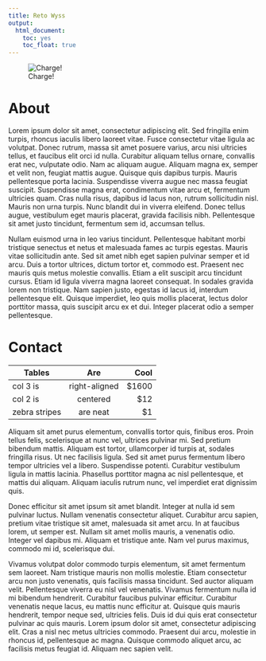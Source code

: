 ```yaml
---
title: Reto Wyss
output: 
  html_document: 
    toc: yes
    toc_float: true
---
```


![Charge!](img/2017-12-29-Reto-Charge.jpg)

# About

Lorem ipsum dolor sit amet, consectetur adipiscing elit. Sed fringilla enim turpis, rhoncus iaculis libero laoreet vitae. Fusce consectetur vitae ligula ac volutpat. Donec rutrum, massa sit amet posuere varius, arcu nisi ultricies tellus, et faucibus elit orci id nulla. Curabitur aliquam tellus ornare, convallis erat nec, vulputate odio. Nam ac aliquam augue. Aliquam magna ex, semper et velit non, feugiat mattis augue. Quisque quis dapibus turpis. Mauris pellentesque porta lacinia. Suspendisse viverra augue nec massa feugiat suscipit. Suspendisse magna erat, condimentum vitae arcu et, fermentum ultricies quam. Cras nulla risus, dapibus id lacus non, rutrum sollicitudin nisl. Mauris non urna turpis. Nunc blandit dui in viverra eleifend. Donec tellus augue, vestibulum eget mauris placerat, gravida facilisis nibh. Pellentesque sit amet justo tincidunt, fermentum sem id, accumsan tellus.

Nullam euismod urna in leo varius tincidunt. Pellentesque habitant morbi tristique senectus et netus et malesuada fames ac turpis egestas. Mauris vitae sollicitudin ante. Sed sit amet nibh eget sapien pulvinar semper et id arcu. Duis a tortor ultrices, dictum tortor et, commodo est. Praesent nec mauris quis metus molestie convallis. Etiam a elit suscipit arcu tincidunt cursus. Etiam id ligula viverra magna laoreet consequat. In sodales gravida lorem non tristique. Nam sapien justo, egestas id lacus id, interdum pellentesque elit. Quisque imperdiet, leo quis mollis placerat, lectus dolor porttitor massa, quis suscipit arcu ex et dui. Integer placerat odio a semper pellentesque.

# Contact

| Tables        | Are           | Cool  |
| ------------- |:-------------:| -----:|
| col 3 is      | right-aligned | $1600 |
| col 2 is      | centered      |   $12 |
| zebra stripes | are neat      |    $1 |

Aliquam sit amet purus elementum, convallis tortor quis, finibus eros. Proin tellus felis, scelerisque at nunc vel, ultrices pulvinar mi. Sed pretium bibendum mattis. Aliquam est tortor, ullamcorper id turpis at, sodales fringilla risus. Ut nec facilisis ligula. Sed sit amet purus fermentum libero tempor ultricies vel a libero. Suspendisse potenti. Curabitur vestibulum ligula in mattis lacinia. Phasellus porttitor magna ac nisl pellentesque, et mattis dui aliquam. Aliquam iaculis rutrum nunc, vel imperdiet erat dignissim quis.

Donec efficitur sit amet ipsum sit amet blandit. Integer at nulla id sem pulvinar luctus. Nullam venenatis consectetur aliquet. Curabitur arcu sapien, pretium vitae tristique sit amet, malesuada sit amet arcu. In at faucibus lorem, ut semper est. Nullam sit amet mollis mauris, a venenatis odio. Integer vel dapibus mi. Aliquam et tristique ante. Nam vel purus maximus, commodo mi id, scelerisque dui.

Vivamus volutpat dolor commodo turpis elementum, sit amet fermentum sem laoreet. Nam tristique mauris non mollis molestie. Etiam consectetur arcu non justo venenatis, quis facilisis massa tincidunt. Sed auctor aliquam velit. Pellentesque viverra eu nisl vel venenatis. Vivamus fermentum nulla id mi bibendum hendrerit. Curabitur faucibus pulvinar efficitur. Curabitur venenatis neque lacus, eu mattis nunc efficitur at. Quisque quis mauris hendrerit, tempor neque sed, ultricies felis. Duis id dui quis erat consectetur pulvinar ac quis mauris. Lorem ipsum dolor sit amet, consectetur adipiscing elit. Cras a nisl nec metus ultricies commodo. Praesent dui arcu, molestie in rhoncus id, pellentesque ac magna. Quisque commodo aliquet arcu, ac facilisis metus feugiat id. Aliquam nec sapien velit.